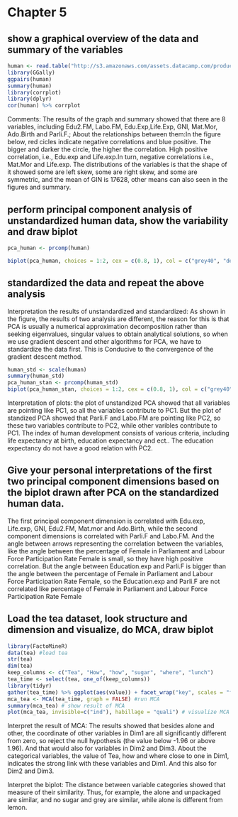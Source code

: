 
# Chapter 5

## show a graphical overview of the data and summary of the variables 

```r
human <- read.table("http://s3.amazonaws.com/assets.datacamp.com/production/course_2218/datasets/human2.txt", sep  =",", header = T)
library(GGally)
ggpairs(human)
summary(human)
library(corrplot)
library(dplyr)
cor(human) %>% corrplot
```

Comments: The results of the graph and summary showed that there are 8 variables, including Edu2.FM, Labo.FM, Edu.Exp,Life.Exp, GNI, Mat.Mor, Ado.Birth and Parli.F.; About the relationships between them:In the figure below, red cicles indicate negative correlations and blue positive. The bigger and darker the circle, the higher the correlation. High positive correlation, i.e., Edu.exp and Life.exp.In turn, negative correlations i.e., Mat.Mor and Life.exp.   The distributions of the variables is that the shape of it showed some are left skew, some are right skew, and some are symmetric, and the mean of GIN is 17628, other means can also seen in the figures and summary.


## perform principal component analysis of unstandardized human data, show the variability and draw biplot

```r
pca_human <- prcomp(human)
```

```r
biplot(pca_human, choices = 1:2, cex = c(0.8, 1), col = c("grey40", "deeppink2"))
```


## standardized the data and repeat the above analysis

Interpretation the results of unstandardized and standardized: As shown in the figure, the results of two analysis are different, the reason for this is that PCA is usually a numerical approximation decomposition rather than seeking eigenvalues, singular values to obtain analytical solutions, so when we use gradient descent and other algorithms for PCA, we have to standardize the data first. This is Conducive to the convergence of the gradient descent method.

```r
human_std <- scale(human)
summary(human_std)
pca_human_stan <- prcomp(human_std)
biplot(pca_human_stan, choices = 1:2, cex = c(0.8, 1), col = c("grey40", "deeppink2"))
```

Interpretation of plots: the plot of unstandized PCA showed that all variables are pointing like PC1, so all the variables contribute to PC1. But the plot of standized PCA showed that Parli.F and Labo.FM are pointing like PC2, so these two variables contribute to PC2, while other varibles contribute to PC1. The index of human development consists of various criteria, including life expectancy at birth, education expectancy and ect.. The education expectancy do not have a good relation with PC2.

## Give your personal interpretations of the first two principal component dimensions based on the biplot drawn after PCA on the standardized human data.

The first principal component dimension is correlated with Edu.exp, Life.exp, GNI, Edu2.FM, Mat.mor and Ado.Birth, while the second component dimensions is correlated with Parli.F and Labo.FM. And the angle between arrows representing the correlation between the variables, like the angle between the percentage of Female in Parliament and Labour Force Participation Rate Female is small, so they have high positive correlation. But the angle between Education.exp and Parli.F is bigger than the angle between the percentage of Female in Parliament and Labour Force Participation Rate Female, so the Education.exp and Parli.F are not correlated like percentage of Female in Parliament and Labour Force Participation Rate Female

## Load the tea dataset, look structure and dimension and visualize, do MCA, draw biplot 

```r
library(FactoMineR)
data(tea) #load tea
str(tea)
dim(tea)
keep_columns <- c("Tea", "How", "how", "sugar", "where", "lunch")
tea_time <- select(tea, one_of(keep_columns))
library(tidyr)
gather(tea_time) %>% ggplot(aes(value)) + facet_wrap("key", scales = "free") + geom_bar() + theme(axis.text.x = element_text(angle = 45, hjust = 1, size = 8)) #visulize tea
mca_tea <- MCA(tea_time, graph = FALSE) #run MCA
summary(mca_tea) # show result of MCA
plot(mca_tea, invisible=c("ind"), habillage = "quali") # visualize MCA
```
Interpret the result of MCA: The results showed that besides alone and other, the coordinate of other variables in Dim1 are all significantly different from zero, so reject the null hypothesis (the value below -1.96 or above 1.96). And that would also for variables in Dim2 and Dim3. About the categorical variables, the value of Tea, how and where close to one in Dim1, indicates the strong link with these variables and Dim1. And this also for Dim2 and Dim3.

Interpret the biplot: The distance between variable categories showed that measure of their similarity. Thus, for example, the alone and unpackaged are similar, and no sugar and grey are similar, while alone is different from lemon.
